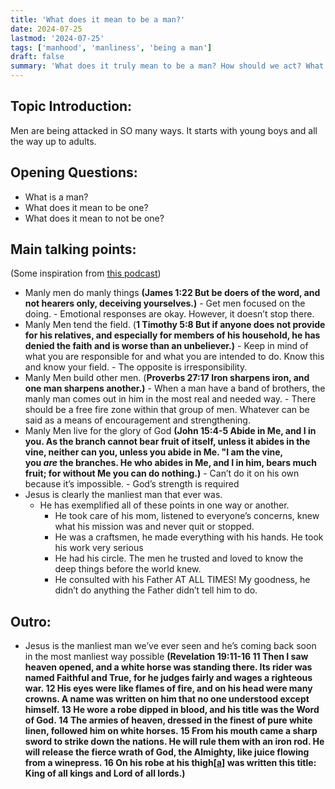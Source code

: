```yaml
---
title: 'What does it mean to be a man?'
date: 2024-07-25
lastmod: '2024-07-25'
tags: ['manhood', 'manliness', 'being a man']
draft: false
summary: 'What does it truly mean to be a man? How should we act? What should we do?'
---
```


## Topic Introduction:

Men are being attacked in SO many ways. It starts with young boys and all the way up to adults.

## Opening Questions:

- What is a man?
- What does it mean to be one?
- What does it mean to not be one?

## Main talking points:

(Some inspiration from [this podcast](https://open.spotify.com/episode/6o6nZvY4q74pEYiFZwwqVs?si=96d688b486d04079))

- Manly men do manly things
  **(James 1:22 But be doers of the word, and not hearers only, deceiving yourselves.)** - Get men focused on the doing. - Emotional responses are okay. However, it doesn’t stop there.
- Manly Men tend the field.
  (**1 Timothy 5:8 But if anyone does not provide for his relatives, and especially for members of his household, he has denied the faith and is worse than an unbeliever.)** - Keep in mind of what you are responsible for and what you are intended to do. Know this and know your field. - The opposite is irresponsibility.
- Manly Men build other men.
  (**Proverbs 27:17 Iron sharpens iron, and one man sharpens another.)** - When a man have a band of brothers, the manly man comes out in him in the most real and needed way. - There should be a free fire zone within that group of men. Whatever can be said as a means of encouragement and strengthening.
- Manly Men live for the glory of God
  **(John 15:4-5 Abide in Me, and I in you. As the branch cannot bear fruit of itself, unless it abides in the vine, neither can you, unless you abide in Me. "I am the vine, you *are* the branches. He who abides in Me, and I in him, bears much fruit; for without Me you can do nothing.)** - Can’t do it on his own because it’s impossible. - God’s strength is required
- Jesus is clearly the manliest man that ever was.
  - He has exemplified all of these points in one way or another.
    - He took care of his mom, listened to everyone’s concerns, knew what his mission was and never quit or stopped.
    - He was a craftsmen, he made everything with his hands. He took his work very serious
    - He had his circle. The men he trusted and loved to know the deep things before the world knew.
    - He consulted with his Father AT ALL TIMES! My goodness, he didn’t do anything the Father didn’t tell him to do.

## Outro:

- Jesus is the manliest man we’ve ever seen and he’s coming back soon in the most manliest way possible
  **(Revelation 19:11-16 11 Then I saw heaven opened, and a white horse was standing there. Its rider was named Faithful and True, for he judges fairly and wages a righteous war. 12 His eyes were like flames of fire, and on his head were many crowns. A name was written on him that no one understood except himself. 13 He wore a robe dipped in blood, and his title was the Word of God. 14 The armies of heaven, dressed in the finest of pure white linen, followed him on white horses. 15 From his mouth came a sharp sword to strike down the nations. He will rule them with an iron rod. He will release the fierce wrath of God, the Almighty, like juice flowing from a winepress. 16 On his robe at his thigh[[a](https://www.biblegateway.com/passage/?search=Revelation%2019%3A11-16&version=NLT#fen-NLT-30996a)] was written this title: King of all kings and Lord of all lords.)**
